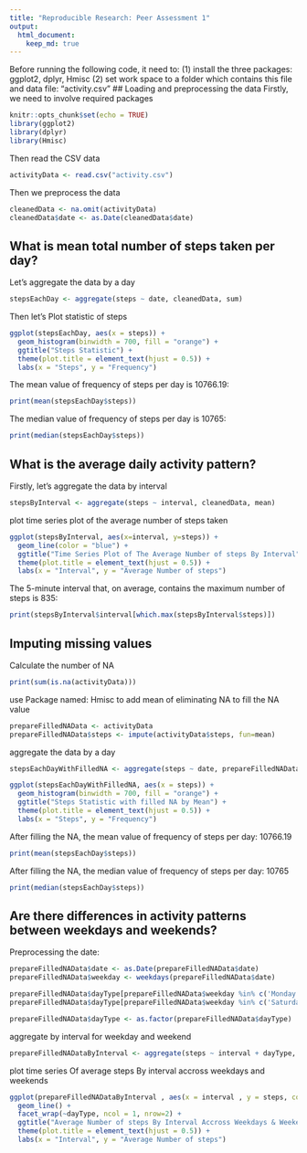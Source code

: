 ---
title: "Reproducible Research: Peer Assessment 1"
output: 
  html_document:
    keep_md: true
---

Before running the following code, it need to:
(1) install the three packages: ggplot2, dplyr, Hmisc
(2) set work space to a folder which contains this file and data file: "activity.csv"
## Loading and preprocessing the data
Firstly, we need to involve required packages

```{r setup, include=FALSE}
knitr::opts_chunk$set(echo = TRUE)
library(ggplot2)
library(dplyr)
library(Hmisc)
```
Then read the CSV data
```{r}
activityData <- read.csv("activity.csv")
```
Then we preprocess the data
```{r}
cleanedData <- na.omit(activityData)
cleanedData$date <- as.Date(cleanedData$date)
```

## What is mean total number of steps taken per day?
Let's aggregate the data by a day
```{r}
stepsEachDay <- aggregate(steps ~ date, cleanedData, sum)
```
Then let's Plot statistic of steps

```{r echo=FALSE}
ggplot(stepsEachDay, aes(x = steps)) +
  geom_histogram(binwidth = 700, fill = "orange") +
  ggtitle("Steps Statistic") + 
  theme(plot.title = element_text(hjust = 0.5)) +
  labs(x = "Steps", y = "Frequency")
```

The mean value of frequency of steps per day is 10766.19:
```{r echo=FALSE}
print(mean(stepsEachDay$steps))
```
The median value of frequency of steps per day is 10765:
```{r echo=FALSE}
print(median(stepsEachDay$steps))
```
## What is the average daily activity pattern?
Firstly, let's aggregate the data by interval
```{r}
stepsByInterval <- aggregate(steps ~ interval, cleanedData, mean)
```
plot time series plot of the average number of steps taken
```{r echo=FALSE}
ggplot(stepsByInterval, aes(x=interval, y=steps)) + 
  geom_line(color = "blue") +
  ggtitle("Time Series Plot of The Average Number of steps By Interval") + 
  theme(plot.title = element_text(hjust = 0.5)) +
  labs(x = "Interval", y = "Average Number of steps")
```

The 5-minute interval that, on average, contains the maximum number of steps is 835:
```{r echo=FALSE}
print(stepsByInterval$interval[which.max(stepsByInterval$steps)])
```
## Imputing missing values
Calculate the number of NA
```{r echo=FALSE}
print(sum(is.na(activityData)))
```
use Package named: Hmisc to add mean of eliminating NA to fill the NA value
```{r}
prepareFilledNAData <- activityData
prepareFilledNAData$steps <- impute(activityData$steps, fun=mean)
```
aggregate the data by a day
```{r}
stepsEachDayWithFilledNA <- aggregate(steps ~ date, prepareFilledNAData, sum)
```

```{r echo=FALSE}
ggplot(stepsEachDayWithFilledNA, aes(x = steps)) +
  geom_histogram(binwidth = 700, fill = "orange") +
  ggtitle("Steps Statistic with filled NA by Mean") + 
  theme(plot.title = element_text(hjust = 0.5)) +
  labs(x = "Steps", y = "Frequency")
```

After filling the NA, the mean value of frequency of steps per day: 10766.19
```{r echo=FALSE}
print(mean(stepsEachDay$steps))
```
After filling the NA, the median value of frequency of steps per day: 10765
```{r echo=FALSE}
print(median(stepsEachDay$steps))
```
## Are there differences in activity patterns between weekdays and weekends?
Preprocessing the date:
```{r}
prepareFilledNAData$date <- as.Date(prepareFilledNAData$date)
prepareFilledNAData$weekday <- weekdays(prepareFilledNAData$date)

prepareFilledNAData$dayType[prepareFilledNAData$weekday %in% c('Monday','Tuesday', 'Wednesday', 'Thursday', 'Friday')] <- "Weekday"
prepareFilledNAData$dayType[prepareFilledNAData$weekday %in% c('Saturday','Sunday')] <- "Weekend"

prepareFilledNAData$dayType <- as.factor(prepareFilledNAData$dayType)
```
aggregate by interval for weekday and weekend
```{r}
prepareFilledNADataByInterval <- aggregate(steps ~ interval + dayType, data=prepareFilledNAData, mean)
```
plot time series Of average steps By interval accross weekdays and weekends
```{r echo=FALSE}
ggplot(prepareFilledNADataByInterval , aes(x = interval , y = steps, color=dayType)) + 
  geom_line() + 
  facet_wrap(~dayType, ncol = 1, nrow=2) + 
  ggtitle("Average Number of steps By Interval Accross Weekdays & Weekends") + 
  theme(plot.title = element_text(hjust = 0.5)) +
  labs(x = "Interval", y = "Average Number of steps")
```